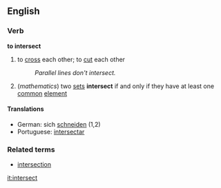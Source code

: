 ==English==
===Verb===
'''to intersect'''
# to [[cross]] each other; to [[cut]] each other
#:''Parallel lines don't intersect.''
#(''mathematics'') two [[set]]s '''intersect''' if and only if they have at least one [[common]] [[element]]
====Translations====
*German: sich [[schneiden]] (1,2)
*Portuguese: [[intersectar]]

===Related terms===
*[[intersection]]

[[it:intersect]]